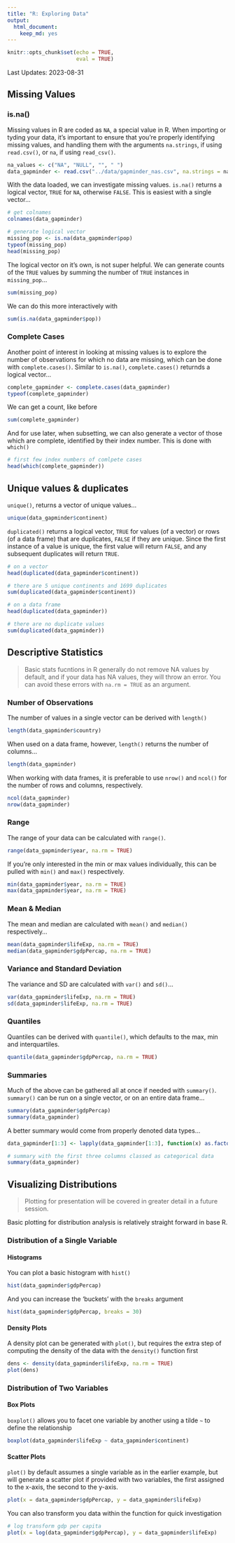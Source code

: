 ```yaml
---
title: "R: Exploring Data"
output:
  html_document:
    keep_md: yes
---
```


```r
knitr::opts_chunk$set(echo = TRUE,
                      eval = TRUE)
```

Last Updates: 2023-08-31

## Missing Values

### is.na()

Missing values in R are coded as `NA`, a special value in R. When importing or tyding your data, it's important to ensure that you're properly identifying missing values, and handling them with the arguments `na.strings`, if using `read.csv()`, or `na`, if using `read_csv()`.

```r
na_values <- c("NA", "NULL", "", " ")
data_gapminder <- read.csv("../data/gapminder_nas.csv", na.strings = na_values)
```

With the data loaded, we can investigate missing values. `is.na()` returns a logical vector, `TRUE` for `NA`, otherwise `FALSE`. This is easiest with a single vector...

```r
# get colnames
colnames(data_gapminder)

# generate logical vector
missing_pop <- is.na(data_gapminder$pop)
typeof(missing_pop)
head(missing_pop)
```

The logical vector on it's own, is not super helpful. We can generate counts of the `TRUE` values by summing the number of `TRUE` instances in `missing_pop`...

```r
sum(missing_pop)
```

We can do this more interactively with

```r
sum(is.na(data_gapminder$pop))
```

### Complete Cases

Another point of interest in looking at missing values is to explore the number of observations for which no data are missing, which can be done with `complete.cases()`. Similar to `is.na()`, `complete.cases()` returnds a logical vector...

```r
complete_gapminder <- complete.cases(data_gapminder)
typeof(complete_gapminder)
```

We can get a count, like before

```r
sum(complete_gapminder)
```

And for use later, when subsetting, we can also generate a vector of those which are complete, identified by  their index number. This is done with `which()`

```r
# first few index numbers of comlpete cases
head(which(complete_gapminder))
```

## Unique values & duplicates

`unique()`, returns a vector of unique values...

```r
unique(data_gapminder$continent)
```

`duplicated()` returns a logical vector, `TRUE` for values (of a vector) or rows (of a data frame) that are duplicates, `FALSE` if they are unique. Since the first instance of a value is unique, the first value will return `FALSE`, and any subsequent duplicates will return `TRUE`.

```r
# on a vector
head(duplicated(data_gapminder$continent))

# there are 5 unique continents and 1699 duplicates
sum(duplicated(data_gapminder$continent))

# on a data frame
head(duplicated(data_gapminder))

# there are no duplicate values
sum(duplicated(data_gapminder))
```

## Descriptive Statistics

> Basic stats fucntions in R generally do not remove NA values by default, and if your data has NA values, they will throw an error. You can avoid these errors with `na.rm = TRUE` as an argument.

### Number of Observations

The number of values in a single vector can be derived with `length()`

```r
length(data_gapminder$country)
```

When used on a data frame, however, `length()` returns the number of columns...

```r
length(data_gapminder)
```

When working with data frames, it is preferable to use `nrow()` and `ncol()` for the number of rows and columns, respectively.

```r
ncol(data_gapminder)
nrow(data_gapminder)
```

### Range

The range of your data can be calculated with `range()`.

```r
range(data_gapminder$year, na.rm = TRUE)
```

If you're only interested in the min or max values individually, this can be pulled with `min()` and `max()` respectively.

```r
min(data_gapminder$year, na.rm = TRUE)
max(data_gapminder$year, na.rm = TRUE)
```

### Mean & Median

The mean and median are calculated with `mean()` and `median()` respectively...

```r
mean(data_gapminder$lifeExp, na.rm = TRUE)
median(data_gapminder$gdpPercap, na.rm = TRUE)
```

### Variance and Standard Deviation

The variance and SD are calculated with `var()` and `sd()`...

```r
var(data_gapminder$lifeExp, na.rm = TRUE)
sd(data_gapminder$lifeExp, na.rm = TRUE)
```

### Quantiles

Quantiles can be derived with `quantile()`, which defaults to the max, min and interquartiles.

```r
quantile(data_gapminder$gdpPercap, na.rm = TRUE)
```

### Summaries

Much of the above can be gathered all at once if needed with `summary()`. `summary()` can be run on a single vector, or on an entire data frame...

```r
summary(data_gapminder$gdpPercap)
summary(data_gapminder)
```

A better summary would come from properly denoted data types...

```r
data_gapminder[1:3] <- lapply(data_gapminder[1:3], function(x) as.factor(x))
```

```r
# summary with the first three columns classed as categorical data
summary(data_gapminder)
```

## Visualizing Distributions

> Plotting for presentation will be covered in greater detail in a future session.

Basic plotting for distribution analysis is relatively straight forward in base R.

### Distribution of a Single Variable

#### Histograms

You can plot a basic histogram with `hist()`

```r
hist(data_gapminder$gdpPercap)
```

And you can increase the 'buckets' with the `breaks` argument

```r
hist(data_gapminder$gdpPercap, breaks = 30)
```

#### Density Plots

A density plot can be generated with `plot()`, but requires the extra step of computing the density of the data with the `density()` function first

```r
dens <- density(data_gapminder$lifeExp, na.rm = TRUE)
plot(dens)
```

### Distribution of Two Variables

#### Box Plots

`boxplot()` allows you to facet one variable by another using a tilde `~` to define the relationship

```r
boxplot(data_gapminder$lifeExp ~ data_gapminder$continent)
```

#### Scatter Plots

`plot()` by default assumes a single variable as in the earlier example, but will generate a scatter plot if provided with two variables, the first assigned to the x-axis, the second to the y-axis.

```r
plot(x = data_gapminder$gdpPercap, y = data_gapminder$lifeExp)
```

You can also transform you data within the function for quick investigation

```r
# log transform gdp per capita
plot(x = log(data_gapminder$gdpPercap), y = data_gapminder$lifeExp)
```












